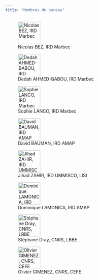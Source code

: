 ```yaml
---
title: "Membres du bureau"
---
```


::: {layout-ncol=5}
![Nicolas BEZ, IRD Marbec](images/bez.jpg){width=5em}

![Dedah AHMED-BABOU, IRD Marbec](images/no-profile.jpg){width=5em}

![Sophie LANCO, IRD Marbec](images/lanco.jpeg){width=5em} 

![David BAUMAN, IRD AMAP](images/bauman.jpeg){width=5em} 

![Jihad ZAHIR, IRD UMMISCO, LISI](images/no-profile.jpg){width=5em} 

![Dominique LAMONICA, IRD AMAP](images/lamonica.jpg){width=5em}
:::


::: {layout-ncol=2}
![Stéphane Dray, CNRS, LBBE](images/dray.jpg){width=5em}

![Olivier GIMENEZ, CNRS, CEFE](images/gimenez.png){width=5em}
:::


